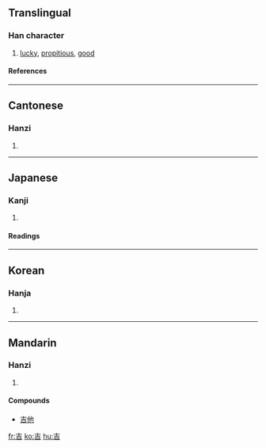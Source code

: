 ==Translingual==
===Han character===
{{Han char|rn=30|rad=口|as=03|sn=6|four=4060<sub>1</sub>|canj=土口 (GR)}}
# [[lucky]], [[propitious]], [[good]]
====References====
{{Han ref|kx=0175.020|dkj=03289|dj=0389.020|hdz=10576.060|uh=5409|ud=21513|bh=A64E|bd=42574}}
----
==Cantonese==
===Hanzi===
{{yue-hanzi|jyut=|y=gat1}}
# {{defn|Cantonese}}
----
==Japanese==
===Kanji===
{{ja-kanji|grade=|rs=口03}}
# {{defn|Japanese}} 
====Readings====
{{ja-readings|on=[[きち]] (kichi), [[きつ]] (kitsu)
|kun=[[よい]] (yoi)
|nanori=[[よし]] (yoshi)
}}
----

==Korean==
===Hanja===
{{ko-hanja|hangeul=길|rv=gil|mr=kil}}
# {{defn|Korean}}
----
==Mandarin==
===Hanzi===
{{cmn-hanzi|pin=[[jí]] (ji2), [[tòng]] (tong4)|wg=chi<sup>2</sup>, t'ung<sup>4</sup>}}
# {{defn|Mandarin}}

====Compounds====
*[[吉他]]

[[fr:吉]]
[[ko:吉]]
[[hu:吉]]